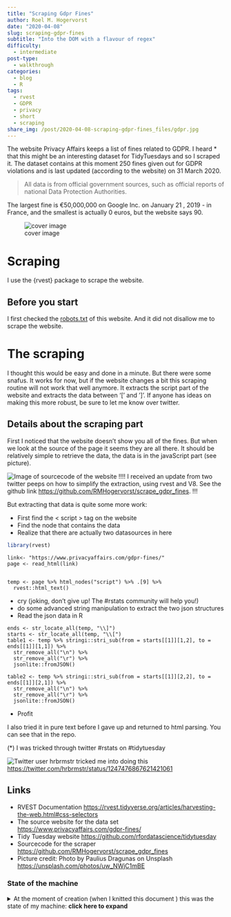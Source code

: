 ```yaml
---
title: "Scraping Gdpr Fines"
author: Roel M. Hogervorst
date: "2020-04-08"
slug: scraping-gdpr-fines
subtitle: "Into the DOM with a flavour of regex"
difficulty:
  - intermediate
post-type:
  - walkthrough
categories:
  - blog
  - R
tags: 
  - rvest
  - GDPR
  - privacy
  - short
  - scraping
share_img: /post/2020-04-08-scraping-gdpr-fines_files/gdpr.jpg
---
```


<!-- content  -->

The website Privacy Affairs keeps a list of fines related to GDPR.
I heard * that this might be an interesting dataset for TidyTuesdays and so I scraped it. The dataset contains at this
moment 250 fines given out for GDPR violations and is last updated (according to the website) on 31 March 2020.

> All data is from official government sources, such as official reports of national Data Protection Authorities.

The largest fine  is €50,000,000 on Google Inc. on January 21 , 2019 - in  France, and the smallest is actually 0 euros, but the website says 90. 

![cover image](/post/2020-04-08-scraping-gdpr-fines_files/gdpr.jpg)

# Scraping
I use the {rvest} package to scrape the website. 

## Before you start
I first checked the [robots.txt](https://www.privacyaffairs.com/robots.txt) of this website. And it
did not disallow me to scrape the website.

# The scraping
I thought this would be easy and done in a minute. But there were some snafus. 
It works for now, but if the website changes a bit this scraping routine will not work that well anymore. It extracts the script part of the website and extracts the data between '[' and ']'. 
If anyone has ideas on making this more robust, be sure to let me know over twitter. 

## Details about the scraping part
First I noticed that the website doesn't show you all of the fines. But when we look at the source of the page it seems they are all there. It should be relatively simple to retrieve the data, the data is
in the javaScript part (see picture).

![Image of sourcecode of the website](/post/2020-04-08-scraping-gdpr-fines_files/use-the-source.png)
!!!! I received an update from two twitter peeps on how to simplify the extraction, using rvest and V8. See the github link <https://github.com/RMHogervorst/scrape_gdpr_fines>. !!!

But extracting that data is quite some more work:

* First find the < script > tag on the website
* Find the node that contains the data
* Realize that there are actually two datasources in here


```r
library(rvest)
```

```
link<- "https://www.privacyaffairs.com/gdpr-fines/"
page <- read_html(link)


temp <- page %>% html_nodes("script") %>% .[9] %>% 
  rvest::html_text() 
```

* cry (joking, don't give up! The #rstats community will help you!)
* do some advanced string manipulation to extract the two json structures
* Read the json data in R

```
ends <- str_locate_all(temp, "\\]")
starts <- str_locate_all(temp, "\\[")
table1 <- temp %>% stringi::stri_sub(from = starts[[1]][1,2], to = ends[[1]][1,1]) %>% 
  str_remove_all("\n") %>% 
  str_remove_all("\r") %>%
  jsonlite::fromJSON()

table2 <- temp %>% stringi::stri_sub(from = starts[[1]][2,2], to = ends[[1]][2,1]) %>% 
  str_remove_all("\n") %>% 
  str_remove_all("\r") %>%  
  jsonlite::fromJSON()
  ```
  
  
* Profit
  
  
  
I also tried it in pure text before I gave up and returned to html parsing. You can see that in the repo. 
  


(*) I was tricked through twitter #rstats on #tidytuesday 

![Twitter user hrbrmstr tricked me into doing this](/post/2020-04-08-scraping-gdpr-fines_files/twitter_baited.png)
<https://twitter.com/hrbrmstr/status/1247476867621421061>


## Links

- RVEST Documentation  <https://rvest.tidyverse.org/articles/harvesting-the-web.html#css-selectors>
- The source website for the data set <https://www.privacyaffairs.com/gdpr-fines/>
- Tidy Tuesday website  <https://github.com/rfordatascience/tidytuesday>
- Sourcecode for the scraper <https://github.com/RMHogervorst/scrape_gdpr_fines>
- Picture credit: Photo by Paulius Dragunas on Unsplash <https://unsplash.com/photos/uw_NWjC1mBE>


### State of the machine
<details>
<summary> At the moment of creation (when I knitted this document ) this was the state of my machine: **click here to expand** </summary>

```r
sessioninfo::session_info()
```

</details>
